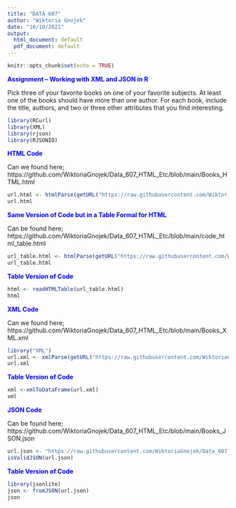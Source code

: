 ```yaml
---
title: "DATA 607"
author: "Wiktoria Gnojek"
date: "10/10/2021"
output:
  html_document: default
  pdf_document: default
---
```

```r
knitr::opts_chunk$set(echo = TRUE)
```
<p style="color:blue">**Assignment – Working with XML and JSON in R**</p> 
Pick three of your favorite books on one of your favorite subjects. At least one of the books should have more than one author. For each book, include the title, authors, and two or three other attributes that you find interesting.
```r
library(RCurl)
library(XML)
library(rjson)
library(RJSONIO)
```
<p style="color:blue">**HTML Code**</p>

Can we found here; https://github.com/WiktoriaGnojek/Data_607_HTML_Etc/blob/main/Books_HTML.html
```r
url.html <- htmlParse(getURL("https://raw.githubusercontent.com/WiktoriaGnojek/Data_607_HTML_Etc/main/Books_HTML.html"))
url.html
```
<p style="color:blue">**Same Version of Code but in a Table Formal for HTML**</p>

Can be found here; https://github.com/WiktoriaGnojek/Data_607_HTML_Etc/blob/main/code_html_table.html
```r
url_table.html <- htmlParse(getURL("https://raw.githubusercontent.com/WiktoriaGnojek/Data_607_HTML_Etc/main/code_html_table.html"))
url_table.html
```
<p style="color:blue">**Table Version of Code**</p>
```r
html <- readHTMLTable(url_table.html)
html
```
<p style="color:blue">**XML Code**</p>

Can we found here; https://github.com/WiktoriaGnojek/Data_607_HTML_Etc/blob/main/Books_XML.xml
```r
library("XML")
url.xml <- xmlParse(getURL("https://raw.githubusercontent.com/WiktoriaGnojek/Data_607_HTML_Etc/main/Books_XML.xml"))
url.xml
```
<p style="color:blue">**Table Version of Code**</p>
```r
xml <-xmlToDataFrame(url.xml)
xml
```
<p style="color:blue">**JSON Code**</p>

Can be found here; https://github.com/WiktoriaGnojek/Data_607_HTML_Etc/blob/main/Books_JSON.json
```r
url.json <- "https://raw.githubusercontent.com/WiktoriaGnojek/Data_607_HTML_Etc/main/Books_JSON.json"
isValidJSON(url.json)
```
<p style="color:blue">**Table Version of Code**</p>
```r
library(jsonlite)
json <- fromJSON(url.json)
json
```
